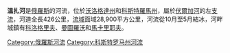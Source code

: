 {{Infobox River
  | river_name      = 溫扎河
  | image_name      = Unzha near Kologriv.jpg
  | image_size      =
  | caption         = 
  | origin          = 
  | mouth           = [[高爾基水庫|高爾基水庫]]
  | basin_countries = {{flag|Russia}}
  | length          = 426公里
  | elevation       = 
  | mouth_elevation = 
  | discharge       = 每秒158立方米
  | watershed       = 28,900平方公里
}}

'''溫扎河'''是[[俄羅斯|俄羅斯]]的河流，位於[[沃洛格達州|沃洛格達州]]和[[科斯特羅馬州|科斯特羅馬州]]，屬於[[伏爾加河|伏爾加河]]的左[[支流|支流]]，河道全長426公里，[[流域|流域]]面域28,900平方公里，河流從10月至5月結冰，河畔城鎮有[[科洛格里夫|科洛格里夫]]、[[曼圖羅沃|曼圖羅沃]]和[[馬卡里耶夫|馬卡里耶夫]]。

{{coord|58|30|N|45|00|E|source:itwiki_region:RU|display=title}}

{{俄羅斯地理小作品}}
{{Volga River}}

[[Category:俄羅斯河流|Category:俄羅斯河流]]
[[Category:科斯特罗马州河流|Category:科斯特罗马州河流]]